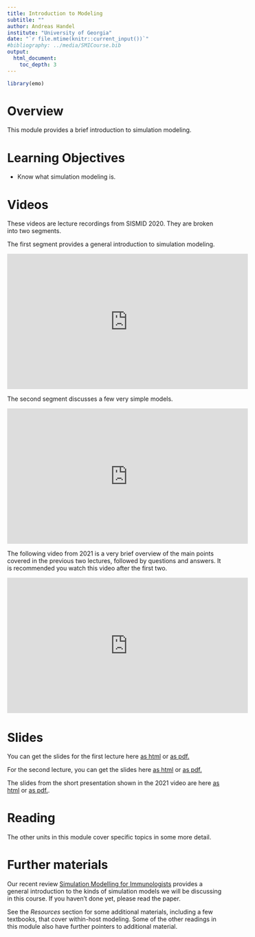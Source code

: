 ```yaml
---
title: Introduction to Modeling
subtitle: ""
author: Andreas Handel
institute: "University of Georgia"
date: "`r file.mtime(knitr::current_input())`"
#bibliography: ../media/SMICourse.bib
output: 
  html_document:
    toc_depth: 3
---
```


```r
library(emo)
```


# Overview
This module provides a brief introduction to simulation modeling.

# Learning Objectives
* Know what simulation modeling is.


# Videos

These videos are lecture recordings from SISMID 2020. They are broken into two segments. 

The first segment provides a general introduction to simulation modeling.

<p>
<iframe width="560" height="315" src="https://www.youtube.com/embed/BxSSU-uHjUQ" frameborder="0" allow="accelerometer; autoplay; encrypted-media; gyroscope; picture-in-picture" allowfullscreen></iframe>
</p>


The second segment discusses a few very simple models.

<p>
<iframe width="560" height="315" src="https://www.youtube.com/embed/sIYiFAfMH08" frameborder="0" allow="accelerometer; autoplay; encrypted-media; gyroscope; picture-in-picture" allowfullscreen></iframe>
</p>


The following video from 2021 is a very brief overview of the main points covered in the previous two lectures, followed by questions and answers. It is recommended you watch this video after the first two.

<p>
<iframe width="560" height="315" src="https://www.youtube.com/embed/mNrE-L9Er0I" frameborder="0" allow="accelerometer; autoplay; encrypted-media; gyroscope; picture-in-picture" allowfullscreen></iframe>
</p>



# Slides
You can get the slides for the first lecture here [as html](./slides/Introduction_to_Modeling_Slides.html) or [as pdf.](./slides/Introduction_to_Modeling_Slides.pdf)

For the second lecture, you can get the slides here [as html](./slides/Simple_Models_Slides.html) or [as pdf.](./slides/Simple_Models_Slides.pdf)

The slides from the short presentation shown in the 2021 video are here [as html](./slides/2021_Intro_to_Modeling_Discussion_Slides.html) or [as pdf.](./slides/Introduction_to_Modeling_Slides.pdf).  


# Reading

The other units in this module cover specific topics in some more detail.


# Further materials

Our recent review [Simulation Modelling for Immunologists](https://handelgroup.uga.edu/publication/2020-handel-natrevimm/) provides a general introduction to the kinds of simulation models we will be discussing in this course. If you haven't done yet, please read the paper. 

See the _Resources_ section for some additional materials, including a few textbooks, that cover within-host modeling. Some of the other readings in this module also have further pointers to additional material.
